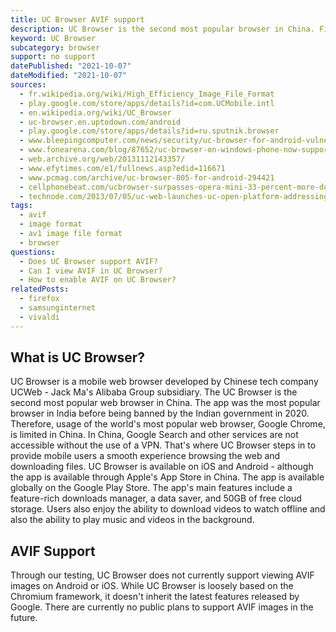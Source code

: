 ```yaml
---
title: UC Browser AVIF support
description: UC Browser is the second most popular browser in China. Find out how to support and view AVIF images.
keyword: UC Browser
subcategory: browser
support: no support
datePublished: "2021-10-07"
dateModified: "2021-10-07"
sources:
  - fr.wikipedia.org/wiki/High_Efficiency_Image_File_Format
  - play.google.com/store/apps/details?id=com.UCMobile.intl
  - en.wikipedia.org/wiki/UC_Browser
  - uc-browser.en.uptodown.com/android
  - play.google.com/store/apps/details?id=ru.sputnik.browser
  - www.bleepingcomputer.com/news/security/uc-browser-for-android-vulnerable-to-url-spoofing-attacks/
  - www.fonearena.com/blog/87652/uc-browser-on-windows-phone-now-supports-background-downloads.html
  - web.archive.org/web/20131112143357/
  - www.efytimes.com/e1/fullnews.asp?edid=116671
  - www.pcmag.com/archive/uc-browser-805-for-android-294421
  - cellphonebeat.com/ucbrowser-surpasses-opera-mini-33-percent-more-downloads.html
  - technode.com/2013/07/05/uc-web-launches-uc-open-platform-addressing-webapp-strategy/
tags:
  - avif
  - image format
  - av1 image file format
  - browser
questions:
  - Does UC Browser support AVIF?
  - Can I view AVIF in UC Browser?
  - How to enable AVIF on UC Browser?
relatedPosts:
  - firefox
  - samsunginternet
  - vivaldi
---
```


## What is UC Browser?

UC Browser is a mobile web browser developed by Chinese tech company UCWeb - Jack Ma's Alibaba Group subsidiary. The UC Browser is the second most popular web browser in China. The app was the most popular browser in India before being banned by the Indian government in 2020. Therefore, usage of the world's most popular web browser, Google Chrome, is limited in China. In China, Google Search and other services are not accessible without the use of a VPN. That's where UC Browser steps in to provide mobile users a smooth experience browsing the web and downloading files.
UC Browser is available on iOS and Android - although the app is available through Apple's App Store in China. The app is available globally on the Google Play Store. The app's main features include a feature-rich downloads manager, a data saver, and 50GB of free cloud storage. Users also enjoy the ability to download videos to watch offline and also the ability to play music and videos in the background.

## AVIF Support

Through our testing, UC Browser does not currently support viewing AVIF images on Android or iOS. While UC Browser is loosely based on the Chromium framework, it doesn't inherit the latest features released by Google. There are currently no public plans to support AVIF images in the future.
